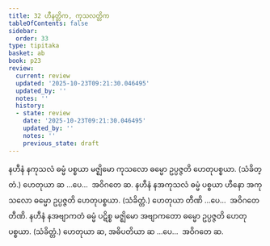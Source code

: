 ```yaml
---
title: 32 ဟီနတ္တိက, ကုသလတ္တိက
tableOfContents: false
sidebar:
  order: 33
type: tipitaka
basket: ab
book: p23
review:
  current: review
  updated: '2025-10-23T09:21:30.046495'
  updated_by: ''
  notes: ''
  history:
  - state: review
    date: '2025-10-23T09:21:30.046495'
    updated_by: ''
    notes: ''
    previous_state: draft
---
```



<ReviewStatus review={frontmatter.review} showDetails={true} />

<HypothesisAnnotation frontmatter={frontmatter} />

<DynamicBreadcrumb />

<Division number="41" book="p23" e="ch" v="40" p="415">

<Paragraph number="130" book="p23">
နဟီနံ နကုသလံ ဓမ္မံ ပစ္စယာ မဇ္ဈိမော ကုသလော ဓမ္မော ဥပ္ပဇ္ဇတိ ဟေတုပစ္စယာ. (သံခိတ္တံ.) ဟေတုယာ ဆ …ပေ…  အဝိဂတေ ဆ.
</Paragraph>

<Paragraph number="131" book="p23">
နဟီနံ နအကုသလံ ဓမ္မံ ပစ္စယာ ဟီနော အကုသလော ဓမ္မော ဥပ္ပဇ္ဇတိ ဟေတုပစ္စယာ. (သံခိတ္တံ.) ဟေတုယာ တီဏိ …ပေ…  အဝိဂတေ တီဏိ.
</Paragraph>

<Paragraph number="132" book="p23">
နဟီနံ နအဗျာကတံ ဓမ္မံ ပဋိစ္စ မဇ္ဈိမော အဗျာကတော ဓမ္မော ဥပ္ပဇ္ဇတိ ဟေတုပစ္စယာ. (သံခိတ္တံ.) ဟေတုယာ ဆ, အဓိပတိယာ ဆ …ပေ…  အဝိဂတေ ဆ.
</Paragraph>
</Division>